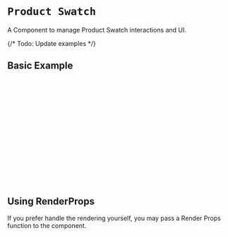 
<Meta of={ProductSwatchStories} />

# `Product Swatch`
A Component to manage Product Swatch interactions and UI.

<Canvas of={ProductSwatchStories.Primary} />

{/* Todo: Update examples */}
## Basic Example
  ```jsx
  import React from 'react';
  import { CioPlp, ProductSwatch, useProductSwatch } from '@constructor-io/constructorio-ui-plp';

  const apiKey = 'MY_API_KEY'

  function MyComponent() {
  const {swatchList, selectedVariation, selectVariation} = useProductSwatch({ item });

    return (
      <>
        <CioPlp apiKey={MY_API_KEY}>
          <ProductSwatch swatchObject={{ swatchList, selectedVariation, selectVariation }} />
        </CioPlp>
      </>
    );
  }
  ```


## Using RenderProps
If you prefer handle the rendering yourself, you may pass a Render Props function to the component.
```jsx
import { CioPlp, ProductSwatch } from '@constructor-io/constructorio-ui-plp'

function myApp() {
  ...
  
  return (
    <CioPlp apiKey={YOUR_API_KEY}>
      <ProductSwatch>
        {
          ({
            swatchList,
            selectedVariation,
            selectVariation,
          }) => (
            <ul>
            {swatchList?.map((swatch) => (
              <li
                key={swatch.variationId}
                className={`cio-swatch-item ${
                  selectedVariation?.variationId === swatch.variationId ? 'cio-swatch-selected' : ''
                }`}
                onClick={() => selectVariation(swatch)}
                style={{
                  background: swatch?.swatchPreview
                }}
              />
            ))}
            </ul>
           )
        }
      </ProductSwatch>
    </CioPlp>
  )
}
```
